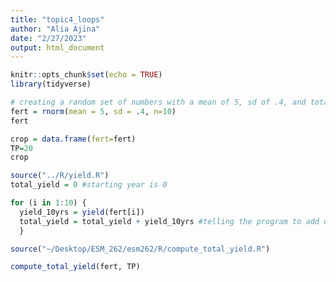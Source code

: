 ```yaml
---
title: "topic4_loops"
author: "Alia Ajina"
date: "2/27/2023"
output: html_document
---
```


```r
knitr::opts_chunk$set(echo = TRUE)
library(tidyverse)
```

```r
# creating a random set of numbers with a mean of 5, sd of .4, and total of 10
fert = rnorm(mean = 5, sd = .4, n=10)
fert
```
```r
crop = data.frame(fert=fert)
TP=20
crop
```


```r
source("../R/yield.R")
total_yield = 0 #starting year is 0

for (i in 1:10) {
  yield_10yrs = yield(fert[i])
  total_yield = total_yield + yield_10yrs #telling the program to add up each year starting at year 0, instead of just computing for each year indivually
  }
```

```r
source("~/Desktop/ESM_262/esm262/R/compute_total_yield.R")

compute_total_yield(fert, TP)
```

